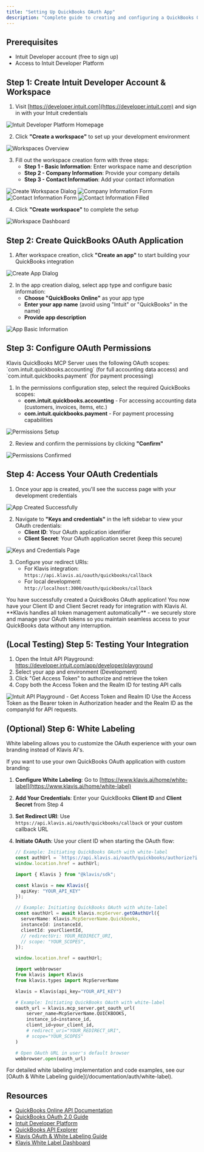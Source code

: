 ```yaml
---
title: "Setting Up QuickBooks OAuth App"
description: "Complete guide to creating and configuring a QuickBooks OAuth application"
---
```


## Prerequisites

- Intuit Developer account (free to sign up)
- Access to Intuit Developer Platform

## Step 1: Create Intuit Developer Account & Workspace

1. Visit [https://developer.intuit.com](https://developer.intuit.com) and sign in with your Intuit credentials

<img src="/images/knowledge-base/quickbooks_oauth_app/step1_homepage.png" alt="Intuit Developer Platform Homepage" />

2. Click **"Create a workspace"** to set up your development environment

<img src="/images/knowledge-base/quickbooks_oauth_app/step2_workspaces.png" alt="Workspaces Overview" />

3. Fill out the workspace creation form with three steps:
   - **Step 1 - Basic Information**: Enter workspace name and description
   - **Step 2 - Company Information**: Provide your company details
   - **Step 3 - Contact Information**: Add your contact information

<img src="/images/knowledge-base/quickbooks_oauth_app/step3_create_workspace_dialog.png" alt="Create Workspace Dialog" />

<img src="/images/knowledge-base/quickbooks_oauth_app/step5-company-info-form.png" alt="Company Information Form" />

<img src="/images/knowledge-base/quickbooks_oauth_app/step7-contact-info-form.png" alt="Contact Information Form" />

<img src="/images/knowledge-base/quickbooks_oauth_app/step8-contact-info-filled.png" alt="Contact Information Filled" />

4. Click **"Create workspace"** to complete the setup

<img src="/images/knowledge-base/quickbooks_oauth_app/step9_workspace_dashboard.png" alt="Workspace Dashboard" />

## Step 2: Create QuickBooks OAuth Application

1. After workspace creation, click **"Create an app"** to start building your QuickBooks integration

<img src="/images/knowledge-base/quickbooks_oauth_app/step10_create_app_dialog.png" alt="Create App Dialog" />

2. In the app creation dialog, select app type and configure basic information:
   - **Choose "QuickBooks Online"** as your app type
   - **Enter your app name** (avoid using "Intuit" or "QuickBooks" in the name)
   - **Provide app description**

<img src="/images/knowledge-base/quickbooks_oauth_app/step11_app_basic_info.png" alt="App Basic Information" />

## Step 3: Configure OAuth Permissions

<Note>
Klavis QuickBooks MCP Server uses the following OAuth scopes: `com.intuit.quickbooks.accounting` (for full accounting data access) and `com.intuit.quickbooks.payment` (for payment processing)
</Note>

1. In the permissions configuration step, select the required QuickBooks scopes:
   - **com.intuit.quickbooks.accounting** - For accessing accounting data (customers, invoices, items, etc.)
   - **com.intuit.quickbooks.payment** - For payment processing capabilities

<img src="/images/knowledge-base/quickbooks_oauth_app/step13_permissions_setup.png" alt="Permissions Setup" />

2. Review and confirm the permissions by clicking **"Confirm"**

<img src="/images/knowledge-base/quickbooks_oauth_app/step14_permissions_confirmed.png" alt="Permissions Confirmed" />

## Step 4: Access Your OAuth Credentials

1. Once your app is created, you'll see the success page with your development credentials

<img src="/images/knowledge-base/quickbooks_oauth_app/step15_app_created_success.png" alt="App Created Successfully" />

2. Navigate to **"Keys and credentials"** in the left sidebar to view your OAuth credentials:
   - **Client ID**: Your OAuth application identifier
   - **Client Secret**: Your OAuth application secret (keep this secure)

<img src="/images/knowledge-base/quickbooks_oauth_app/step16_keys_and_credentials.png" alt="Keys and Credentials Page" />

3. Configure your redirect URIs:
   - For Klavis integration: `https://api.klavis.ai/oauth/quickbooks/callback`
   - For local development: `http://localhost:3000/oauth/quickbooks/callback`

<Check>
You have successfully created a QuickBooks OAuth application! You now have your Client ID and Client Secret ready for integration with Klavis AI.
</Check>

<Tip>
**Klavis handles all token management automatically** - we securely store and manage your OAuth tokens so you maintain seamless access to your QuickBooks data without any interruption.
</Tip>

## (Local Testing) Step 5: Testing Your Integration

1. Open the Intuit API Playground: https://developer.intuit.com/app/developer/playground
2. Select your app and environment (Development)
3. Click "Get Access Token" to authorize and retrieve the token
4. Copy both the Access Token and the Realm ID for testing API calls

<img src="/images/knowledge-base/quickbooks_oauth_app/step17_test_api_playground.png" alt="Intuit API Playground - Get Access Token and Realm ID" />

<Tip>
Use the Access Token as the Bearer token in Authorization header and the Realm ID as the companyId for API requests.
</Tip>

## (Optional) Step 6: White Labeling 

<Note>
White labeling allows you to customize the OAuth experience with your own branding instead of Klavis AI's.
</Note>

If you want to use your own QuickBooks OAuth application with custom branding:

1. **Configure White Labeling**: Go to [https://www.klavis.ai/home/white-label](https://www.klavis.ai/home/white-label)
2. **Add Your Credentials**: Enter your QuickBooks **Client ID** and **Client Secret** from Step 4
3. **Set Redirect URI**: Use `https://api.klavis.ai/oauth/quickbooks/callback` or your custom callback URL
4. **Initiate OAuth**: Use your client ID when starting the OAuth flow:

   <CodeGroup>
   
   ```javascript without SDK
   // Example: Initiating QuickBooks OAuth with white-label
   const authUrl = `https://api.klavis.ai/oauth/quickbooks/authorize?instance_id=${instanceId}&client_id=${yourClientId}`;
   window.location.href = authUrl;
   ```
   
   ```typescript TypeScript SDK
   import { Klavis } from "@klavis/sdk";
   
   const klavis = new Klavis({
     apiKey: "YOUR_API_KEY"
   });
   
   // Example: Initiating QuickBooks OAuth with white-label
   const oauthUrl = await klavis.mcpServer.getOAuthUrl({
     serverName: Klavis.McpServerName.Quickbooks,
     instanceId: instanceId,
     clientId: yourClientId,
     // redirectUri: YOUR_REDIRECT_URI,
     // scope: "YOUR_SCOPES", 
   });
   
   window.location.href = oauthUrl;
   ```
   
   ```python Python SDK
   import webbrowser
   from klavis import Klavis
   from klavis.types import McpServerName
   
   klavis = Klavis(api_key="YOUR_API_KEY")
   
   # Example: Initiating QuickBooks OAuth with white-label
   oauth_url = klavis.mcp_server.get_oauth_url(
       server_name=McpServerName.QUICKBOOKS,
       instance_id=instance_id,
       client_id=your_client_id,
       # redirect_uri="YOUR_REDIRECT_URI",
       # scope="YOUR_SCOPES"
   )
   
   # Open OAuth URL in user's default browser
   webbrowser.open(oauth_url)
   ```
   
   </CodeGroup>

<Tip>
For detailed white labeling implementation and code examples, see our [OAuth & White Labeling guide](/documentation/auth/white-label).
</Tip>

## Resources
- [QuickBooks Online API Documentation](https://developer.intuit.com/app/developer/qbo/docs/api/accounting/all-entities/account)
- [QuickBooks OAuth 2.0 Guide](https://developer.intuit.com/app/developer/qbo/docs/develop/authentication-and-authorization/oauth_2.0)
- [Intuit Developer Platform](https://developer.intuit.com)
- [QuickBooks API Explorer](https://developer.intuit.com/app/developer/qbo/docs/api/accounting/all-entities/account)
- [Klavis OAuth & White Labeling Guide](/documentation/auth/white-label)
- [Klavis White Label Dashboard](https://www.klavis.ai/home/white-label)
